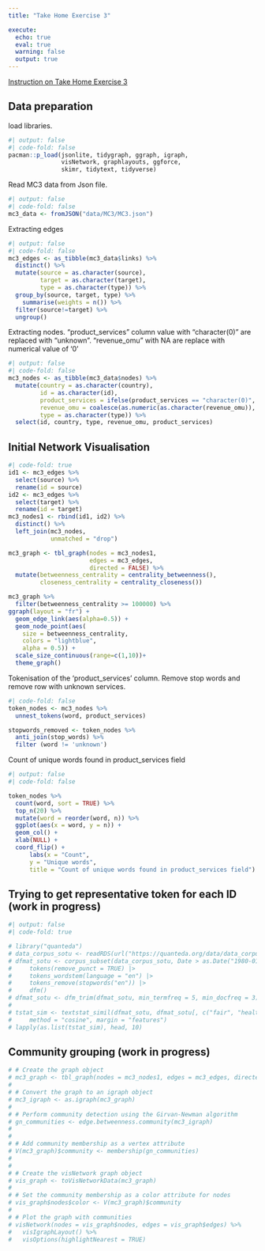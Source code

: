 ```yaml
---
title: "Take Home Exercise 3"

execute: 
  echo: true
  eval: true
  warning: false
  output: true
---
```


[Instruction on Take Home Exercise 3](https://isss608-ay2022-23apr.netlify.app/take-home_ex/th_ex03)

## Data preparation

load libraries.
```r
#| output: false
#| code-fold: false
pacman::p_load(jsonlite, tidygraph, ggraph, igraph,
               visNetwork, graphlayouts, ggforce, 
               skimr, tidytext, tidyverse)
```

Read MC3 data from Json file.
```r
#| output: false
#| code-fold: false
mc3_data <- fromJSON("data/MC3/MC3.json")
```

Extracting edges
```r
#| output: false
#| code-fold: false
mc3_edges <- as_tibble(mc3_data$links) %>% 
  distinct() %>%
  mutate(source = as.character(source),
         target = as.character(target),
         type = as.character(type)) %>%
  group_by(source, target, type) %>%
    summarise(weights = n()) %>%
  filter(source!=target) %>%
  ungroup()
```
Extracting nodes.
"product_services" column value with "character(0)" are replaced with "unknown". "revenue_omu" with NA are replace with numerical value of '0'
```r
#| output: false
#| code-fold: false
mc3_nodes <- as_tibble(mc3_data$nodes) %>%
  mutate(country = as.character(country),
         id = as.character(id),
         product_services = ifelse(product_services == "character(0)", "unknown", as.character(product_services)),
         revenue_omu = coalesce(as.numeric(as.character(revenue_omu)), 0),
         type = as.character(type)) %>%
  select(id, country, type, revenue_omu, product_services)


```
## Initial Network Visualisation
```r
#| code-fold: true
id1 <- mc3_edges %>%
  select(source) %>%
  rename(id = source)
id2 <- mc3_edges %>%
  select(target) %>%
  rename(id = target)
mc3_nodes1 <- rbind(id1, id2) %>%
  distinct() %>%
  left_join(mc3_nodes,
            unmatched = "drop")

mc3_graph <- tbl_graph(nodes = mc3_nodes1,
                       edges = mc3_edges,
                       directed = FALSE) %>%
  mutate(betweenness_centrality = centrality_betweenness(),
         closeness_centrality = centrality_closeness())

mc3_graph %>%
  filter(betweenness_centrality >= 100000) %>%
ggraph(layout = "fr") +
  geom_edge_link(aes(alpha=0.5)) +
  geom_node_point(aes(
    size = betweenness_centrality,
    colors = "lightblue",
    alpha = 0.5)) +
  scale_size_continuous(range=c(1,10))+
  theme_graph()

```
Tokenisation of the 'product_services' column. Remove stop words and remove row with unknown services.
```r
#| code-fold: false
token_nodes <- mc3_nodes %>%
  unnest_tokens(word, product_services)

stopwords_removed <- token_nodes %>% 
  anti_join(stop_words) %>% 
  filter (word != 'unknown')
```
Count of unique words found in product_services field
```r
#| output: false
#| code-fold: false

token_nodes %>%
  count(word, sort = TRUE) %>%
  top_n(20) %>%
  mutate(word = reorder(word, n)) %>%
  ggplot(aes(x = word, y = n)) +
  geom_col() +
  xlab(NULL) +
  coord_flip() +
      labs(x = "Count",
      y = "Unique words",
      title = "Count of unique words found in product_services field")

```

## Trying to get representative token for each ID (work in progress)
```r
#| output: false
#| code-fold: true

# library("quanteda")
# data_corpus_sotu <- readRDS(url("https://quanteda.org/data/data_corpus_sotu.rds"))
# dfmat_sotu <- corpus_subset(data_corpus_sotu, Date > as.Date("1980-01-01")) |>
#     tokens(remove_punct = TRUE) |>
#     tokens_wordstem(language = "en") |>
#     tokens_remove(stopwords("en")) |>
#     dfm()
# dfmat_sotu <- dfm_trim(dfmat_sotu, min_termfreq = 5, min_docfreq = 3)
# 
# tstat_sim <- textstat_simil(dfmat_sotu, dfmat_sotu[, c("fair", "health", "terror")],
#     method = "cosine", margin = "features")
# lapply(as.list(tstat_sim), head, 10)

```

## Community grouping (work in progress)
```r

# # Create the graph object
# mc3_graph <- tbl_graph(nodes = mc3_nodes1, edges = mc3_edges, directed = FALSE)
# 
# # Convert the graph to an igraph object
# mc3_igraph <- as.igraph(mc3_graph)
# 
# # Perform community detection using the Girvan-Newman algorithm
# gn_communities <- edge.betweenness.community(mc3_igraph)
# 
# 
# # Add community membership as a vertex attribute
# V(mc3_graph)$community <- membership(gn_communities)
# 
# 
# # Create the visNetwork graph object
# vis_graph <- toVisNetworkData(mc3_graph)
# 
# # Set the community membership as a color attribute for nodes
# vis_graph$nodes$color <- V(mc3_graph)$community
# 
# # Plot the graph with communities
# visNetwork(nodes = vis_graph$nodes, edges = vis_graph$edges) %>%
#   visIgraphLayout() %>%
#   visOptions(highlightNearest = TRUE)

```

